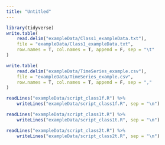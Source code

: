 ```yaml
---
title: "Untitled"
---
```


```r
library(tidyverse)
write.table(
	read.delim("exampleData/Class1_exampleData.txt"),
	file = "exampleData/Class1_exampleData.txt",
	row.names = T, col.names = T, append = F, sep = "\t"
)

write.table(
	read.delim("exampleData/TimeSeries_example.csv"),
	file = "exampleData/TimeSeries_example.csv",
	row.names = T, col.names = T, append = F, sep = ","
)

readLines("exampleData/script_class1f.R") %>% 
	writeLines("exampleData/script_class1f.R", sep = "\n")

readLines("exampleData/script_class1t.R") %>% 
	writeLines("exampleData/script_class1t.R", sep = "\n")

readLines("exampleData/script_class2t.R") %>% 
	writeLines("exampleData/script_class2t.R", sep = "\n")
```

